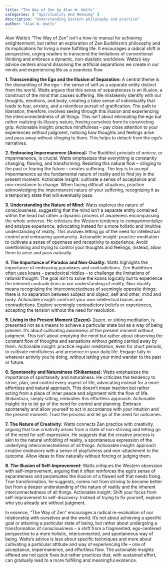 ```yaml
---
title: "The Way of Zen by Alan W. Watts"
categories: [ "Spirituality And Meaning" ]
description: "Understanding Eastern philosophy and practice"
author: "Alan W. Watts"
---
```

Alan Watts's "The Way of Zen" isn't a how-to manual for achieving enlightenment, but rather an exploration of Zen Buddhism's philosophy and its implications for living a more fulfilling life.  It encourages a radical shift in perspective, urging readers to transcend the limitations of conventional thinking and embrace a dynamic, non-dualistic worldview.  Watts's key advice centers around dissolving the artificial separations we create in our minds and experiencing life as a seamless flow.

**1. Transcending the Ego and the Illusion of Separation:** A central theme is the dismantling of the ego – the sense of self as a separate entity distinct from the world.  Watts argues that this sense of separateness is an illusion, a construct of the mind that causes suffering.  We mistakenly identify with our thoughts, emotions, and body, creating a false sense of individuality that leads to fear, anxiety, and a relentless pursuit of gratification.  The path to liberation, therefore, involves seeing through this illusion and experiencing the interconnectedness of all things. This isn't about eliminating the ego but rather realizing its illusory nature, freeing ourselves from its constricting grip.  Actionable insight: practice mindfulness – pay close attention to your experiences without judgment, noticing how thoughts and feelings arise and pass away without clinging to them. This helps to detach from the ego's narratives.

**2.  Embracing Impermanence (Anicca):**  The Buddhist principle of *anicca*, or impermanence, is crucial.  Watts emphasizes that everything is constantly changing, flowing, and transforming.  Resisting this natural flow – clinging to the past or fearing the future – creates suffering.  The key is to accept impermanence as the fundamental nature of reality and to find joy in the present moment.  Actionable insight: cultivate a sense of acceptance and non-resistance to change.  When facing difficult situations, practice acknowledging the impermanent nature of your suffering, recognizing it as a temporary state that will eventually pass.

**3.  Understanding the Nature of Mind:** Watts explores the nature of consciousness, suggesting that the mind isn't a separate entity contained within the head but rather a dynamic process of awareness encompassing the whole universe.  He criticizes the Western tendency to compartmentalize and analyze experience, advocating instead for a more holistic and intuitive understanding of reality. This involves letting go of the need for intellectual control and embracing spontaneity.  Actionable insight: practice meditation to cultivate a sense of openness and receptivity to experience.  Avoid overthinking and trying to control your thoughts and feelings; instead, allow them to arise and pass naturally.

**4.  The Importance of Paradox and Non-Duality:**  Watts highlights the importance of embracing paradoxes and contradictions.  Zen Buddhism often uses koans – paradoxical riddles – to challenge the limitations of rational thought.  The goal isn't to solve the koans logically but to experience the inherent contradictions in our understanding of reality.  Non-duality means recognizing the interconnectedness of seemingly opposite things; there is no separation between subject and object, self and other, mind and body.  Actionable insight: confront your own intellectual biases and contradictions.  Explore seemingly contradictory beliefs or experiences, accepting the tension without the need for resolution.

**5.  Living in the Present Moment (Zazen):**  Zazen, or sitting meditation, is presented not as a means to achieve a particular state but as a way of being present.  It's about cultivating awareness of the present moment without judgment. This isn't about emptying the mind but rather about observing the constant flow of thoughts and sensations without getting carried away by them.  Actionable insight: practice regular meditation, even for short periods, to cultivate mindfulness and presence in your daily life.  Engage fully in whatever activity you’re doing, without letting your mind wander to the past or future.

**6.  Spontaneity and Naturalness (Shikantaza):**  Watts emphasizes the importance of spontaneity and naturalness.  He criticizes the tendency to strive, plan, and control every aspect of life, advocating instead for a more effortless and natural approach.  This doesn't mean inaction but rather acting from a place of inner peace and alignment with the flow of life.  Shikantaza, simply sitting, embodies this effortless approach.  Actionable insight: try to let go of the need for control and planning.  Embrace spontaneity and allow yourself to act in accordance with your intuition and the present moment.  Trust the process and let go of the need for outcomes.

**7.  The Nature of Creativity:**  Watts connects Zen practice with creativity, arguing that true creativity arises from a state of non-striving and letting go of the need for self-expression.  He suggests that the creative process is akin to the natural unfolding of reality, a spontaneous expression of the underlying interconnectedness of all things.  Actionable insight:  approach creative endeavors with a sense of playfulness and non-attachment to the outcome. Allow ideas to flow naturally without forcing or judging them.


**8.  The Illusion of Self-Improvement:**  Watts critiques the Western obsession with self-improvement, arguing that it often reinforces the ego's sense of separateness and perpetuates the illusion of a flawed self that needs fixing.  True transformation, he suggests, comes not from striving to become better but from a deeper understanding of the nature of reality and the inherent interconnectedness of all things. Actionable insight:  Shift your focus from self-improvement to self-discovery.  Instead of trying to fix yourself, explore who you already are without judgment.


In essence, "The Way of Zen" encourages a radical re-evaluation of our relationship with ourselves and the world.  It's not about achieving a specific goal or attaining a particular state of being, but rather about undergoing a transformation of consciousness – a shift from a fragmented, ego-centered perspective to a more holistic, interconnected, and spontaneous way of being.  Watts's advice is less about specific techniques and more about cultivating a particular attitude and way of experiencing life – one of acceptance, impermanence, and effortless flow.  The actionable insights offered are not quick fixes but rather practices that, with sustained effort, can gradually lead to a more fulfilling and meaningful existence.

